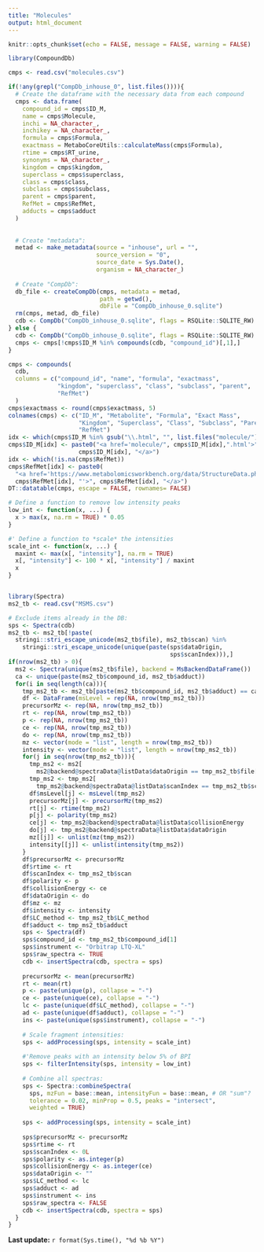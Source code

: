 ```yaml
---
title: "Molecules"
output: html_document
---
```


```r
knitr::opts_chunk$set(echo = FALSE, message = FALSE, warning = FALSE)
```

```r
library(CompoundDb)

cmps <- read.csv("molecules.csv")

if(!any(grepl("CompDb_inhouse_0", list.files()))){
  # Create the dataframe with the necessary data from each compound
  cmps <- data.frame(
    compound_id = cmps$ID_M,
    name = cmps$Molecule,
    inchi = NA_character_,
    inchikey = NA_character_,
    formula = cmps$Formula,
    exactmass = MetaboCoreUtils::calculateMass(cmps$Formula),
    rtime = cmps$RT_urine,
    synonyms = NA_character_,
    kingdom = cmps$kingdom,
    superclass = cmps$superclass,
    class = cmps$class,
    subclass = cmps$subclass,
    parent = cmps$parent,
    RefMet = cmps$RefMet,
    adducts = cmps$adduct
  )
  
  
  # Create "metadata":
  metad <- make_metadata(source = "inhouse", url = "",
                         source_version = "0", 
                         source_date = Sys.Date(),
                         organism = NA_character_)
  
  # Create "CompDb":
  db_file <- createCompDb(cmps, metadata = metad, 
                          path = getwd(), 
                          dbFile = "CompDb_inhouse_0.sqlite")
  rm(cmps, metad, db_file)
  cdb <- CompDb("CompDb_inhouse_0.sqlite", flags = RSQLite::SQLITE_RW)
} else {
  cdb <- CompDb("CompDb_inhouse_0.sqlite", flags = RSQLite::SQLITE_RW)
  cmps <- cmps[!cmps$ID_M %in% compounds(cdb, "compound_id")[,1],]
}

cmps <- compounds(
  cdb, 
  columns = c("compound_id", "name", "formula", "exactmass",
              "kingdom", "superclass", "class", "subclass", "parent",
              "RefMet")
  )
cmps$exactmass <- round(cmps$exactmass, 5)
colnames(cmps) <- c("ID_M", "Metabolite", "Formula", "Exact Mass", 
                    "Kingdom", "Superclass", "Class", "Subclass", "Parent", 
                    "RefMet")
idx <- which(cmps$ID_M %in% gsub("\\.html", "", list.files("molecule/")))
cmps$ID_M[idx] <- paste0("<a href='molecule/", cmps$ID_M[idx],".html'>",
                    cmps$ID_M[idx], "</a>") 
idx <- which(!is.na(cmps$RefMet))
cmps$RefMet[idx] <- paste0(
  "<a href='https://www.metabolomicsworkbench.org/data/StructureData.php?RegNo=",
  cmps$RefMet[idx], "'>", cmps$RefMet[idx], "</a>") 
DT::datatable(cmps, escape = FALSE, rownames= FALSE)
```


```r
# Define a function to remove low intensity peaks
low_int <- function(x, ...) {
  x > max(x, na.rm = TRUE) * 0.05
}

#' Define a function to *scale* the intensities
scale_int <- function(x, ...) {
  maxint <- max(x[, "intensity"], na.rm = TRUE)
  x[, "intensity"] <- 100 * x[, "intensity"] / maxint
  x
}


library(Spectra)
ms2_tb <- read.csv("MSMS.csv")

# Exclude items already in the DB:
sps <- Spectra(cdb)
ms2_tb <- ms2_tb[!paste(
  stringi::stri_escape_unicode(ms2_tb$file), ms2_tb$scan) %in% 
    stringi::stri_escape_unicode(unique(paste(sps$dataOrigin,
                                              sps$scanIndex))),]
if(nrow(ms2_tb) > 0){
  ms2 <- Spectra(unique(ms2_tb$file), backend = MsBackendDataFrame())
  ca <- unique(paste(ms2_tb$compound_id, ms2_tb$adduct))
  for(i in seq(length(ca))){
    tmp_ms2_tb <- ms2_tb[paste(ms2_tb$compound_id, ms2_tb$adduct) == ca[i],]
    df <- DataFrame(msLevel = rep(NA, nrow(tmp_ms2_tb)))
    precursorMz <- rep(NA, nrow(tmp_ms2_tb))
    rt <- rep(NA, nrow(tmp_ms2_tb))
    p <- rep(NA, nrow(tmp_ms2_tb))
    ce <- rep(NA, nrow(tmp_ms2_tb))
    do <- rep(NA, nrow(tmp_ms2_tb))
    mz <- vector(mode = "list", length = nrow(tmp_ms2_tb))
    intensity <- vector(mode = "list", length = nrow(tmp_ms2_tb))
    for(j in seq(nrow(tmp_ms2_tb))){
      tmp_ms2 <- ms2[
        ms2@backend@spectraData@listData$dataOrigin == tmp_ms2_tb$file[j]]
      tmp_ms2 <- tmp_ms2[
        tmp_ms2@backend@spectraData@listData$scanIndex == tmp_ms2_tb$scan[j]]
      df$msLevel[j] <- msLevel(tmp_ms2)
      precursorMz[j] <- precursorMz(tmp_ms2)
      rt[j] <- rtime(tmp_ms2)
      p[j] <- polarity(tmp_ms2)
      ce[j] <- tmp_ms2@backend@spectraData@listData$collisionEnergy
      do[j] <- tmp_ms2@backend@spectraData@listData$dataOrigin
      mz[[j]] <- unlist(mz(tmp_ms2))
      intensity[[j]] <- unlist(intensity(tmp_ms2))
    }
    df$precursorMz <- precursorMz
    df$rtime <- rt
    df$scanIndex <- tmp_ms2_tb$scan
    df$polarity <- p
    df$collisionEnergy <- ce
    df$dataOrigin <- do
    df$mz <- mz
    df$intensity <- intensity
    df$LC_method <- tmp_ms2_tb$LC_method
    df$adduct <- tmp_ms2_tb$adduct
    sps <- Spectra(df)
    sps$compound_id <- tmp_ms2_tb$compound_id[1]
    sps$instrument <- "Orbitrap LTQ-XL"
    sps$raw_spectra <- TRUE
    cdb <- insertSpectra(cdb, spectra = sps)
    
    precursorMz <- mean(precursorMz)
    rt <- mean(rt)
    p <- paste(unique(p), collapse = "-")
    ce <- paste(unique(ce), collapse = "-")
    lc <- paste(unique(df$LC_method), collapse = "-")
    ad <- paste(unique(df$adduct), collapse = "-")
    ins <- paste(unique(sps$instrument), collapse = "-")
    
    # Scale fragment intensities:
    sps <- addProcessing(sps, intensity = scale_int)
    
    #'Remove peaks with an intensity below 5% of BPI
    sps <- filterIntensity(sps, intensity = low_int)
    
    # Combine all spectras:
    sps <- Spectra::combineSpectra(
      sps, mzFun = base::mean, intensityFun = base::mean, # OR "sum"? 
      tolerance = 0.02, minProp = 0.5, peaks = "intersect", 
      weighted = TRUE)
    
    sps <- addProcessing(sps, intensity = scale_int)
    
    sps$precursorMz <- precursorMz
    sps$rtime <- rt
    sps$scanIndex <- 0L
    sps$polarity <- as.integer(p)
    sps$collisionEnergy <- as.integer(ce)
    sps$dataOrigin <- ""
    sps$LC_method <- lc
    sps$adduct <- ad
    sps$instrument <- ins
    sps$raw_spectra <- FALSE
    cdb <- insertSpectra(cdb, spectra = sps)
  }
}
```

**Last update:** `r format(Sys.time(), "%d %b %Y")`